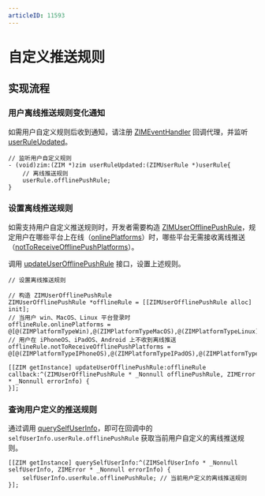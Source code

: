 ```yaml
---
articleID: 11593
---
```


# 自定义推送规则


<Content />

## 实现流程

### 用户离线推送规则变化通知

如需用户自定义规则后收到通知，请注册 [ZIMEventHandler](@-ZIMEventHandler) 回调代理，并监听 [userRuleUpdated](/article/api?doc=zim_API~objective-c_ios~protocol~ZIMEventHandler#zim-user-rule-updated)。

```objc
// 监听用户自定义规则
- (void)zim:(ZIM *)zim userRuleUpdated:(ZIMUserRule *)userRule{
    // 离线推送规则
    userRule.offlinePushRule;
}
```

### 设置离线推送规则

如需支持用户自定义推送规则时，开发者需要构造 [ZIMUserOfflinePushRule](@-ZIMUserOfflinePushRule)，规定用户在哪些平台上在线（[onlinePlatforms](@onlinePlatforms)）时，哪些平台无需接收离线推送（[notToReceiveOfflinePushPlatforms](@notToReceiveOfflinePushPlatforms)）。

调用 [updateUserOfflinePushRule](@updateUserOfflinePushRule) 接口，设置上述规则。

```objc
// 设置离线推送规则

// 构造 ZIMUserOfflinePushRule
ZIMUserOfflinePushRule *offlineRule = [[ZIMUserOfflinePushRule alloc] init];
// 当用户 win、MacOS、Linux 平台登录时
offlineRule.onlinePlatforms = @[@(ZIMPlatformTypeWin),@(ZIMPlatformTypeMacOS),@(ZIMPlatformTypeLinux)];
// 用户在 iPhoneOS、iPadOS、Android 上不收到离线推送
offlineRule.notToReceiveOfflinePushPlatforms = @[@(ZIMPlatformTypeIPhoneOS),@(ZIMPlatformTypeIPadOS),@(ZIMPlatformTypeAndroid)];

[[ZIM getInstance] updateUserOfflinePushRule:offlineRule callback:^(ZIMUserOfflinePushRule * _Nonnull offlinePushRule, ZIMError * _Nonnull errorInfo) {
}];
```

### 查询用户定义的推送规则

通过调用 [querySelfUserInfo](@querySelfUserInfo)，即可在回调中的 `selfUserInfo.userRule.offlinePushRule` 获取当前用户自定义的离线推送规则。

```objc
[[ZIM getInstance] querySelfUserInfo:^(ZIMSelfUserInfo * _Nonnull selfUserInfo, ZIMError * _Nonnull errorInfo) {
    selfUserInfo.userRule.offlinePushRule; // 当前用户定义的离线推送规则
}];
```